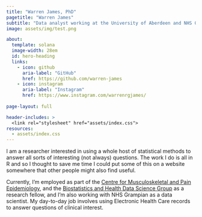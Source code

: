 ```yaml
---
title: "Warren James, PhD"
pagetitle: "Warren James"
subtitle: "Data analyst working at the University of Aberdeen and NHS Grampian"
image: assets/img/test.png

about: 
  template: solana
  image-width: 28em
  id: hero-heading
  links: 
    - icon: github
      aria-label: "GitHub"
      href: https://github.com/warren-james
    - icon: instagram
      aria-label: "Instagram"
      href: https://www.instagram.com/warrenrgjames/
    
page-layout: full    

header-includes: >
  <link rel="stylesheet" href="assets/index.css">
resources:
  - assets/index.css
---
```


:::{#hero-heading}

I am a researcher interested in using a whole host of statistical methods to answer all sorts of interesting (not always) questions. The work I do is all in R and so I thought to save me time I could put some of this on a website somewhere that other people might also find useful. 

Currently, I'm employed as part of the [Centre for Musculoskeletal and Pain Epidemiology](https://www.abdn.ac.uk/iahs/research/epidemiology/index.php), and the [Biostatistics and Health Data Science Group](https://www.abdn.ac.uk/iahs/research/biostatistics-and-health-data-sciences-3072.php) as a research fellow, and I'm also working with NHS Grampian as a data scientist. My day-to-day job involves using Electronic Health Care records to answer questions of clinical interest. 

::: 
